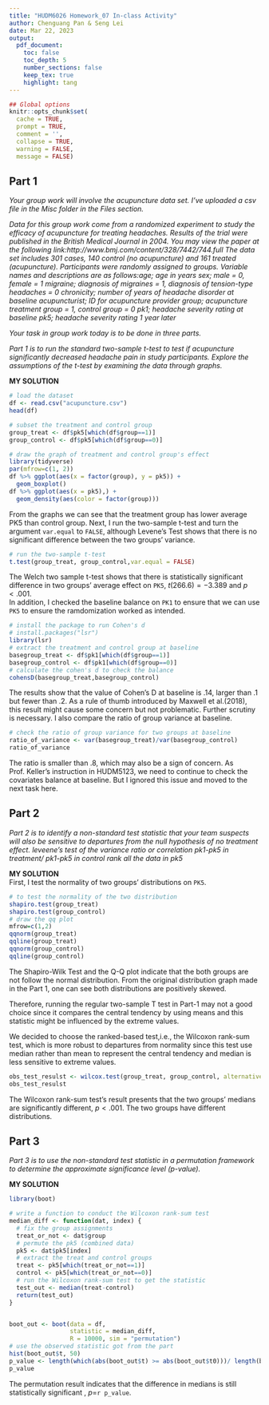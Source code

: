 ```yaml
---
title: "HUDM6026 Homework_07 In-class Activity"
author: Chenguang Pan & Seng Lei
date: Mar 22, 2023
output:
  pdf_document:
    toc: false
    toc_depth: 5
    number_sections: false
    keep_tex: true
    highlight: tang
---
```


```r
## Global options
knitr::opts_chunk$set(
  cache = TRUE,
  prompt = TRUE,
  comment = '',
  collapse = TRUE,
  warning = FALSE,
  message = FALSE)
```   
## Part 1
*Your group work will involve the acupuncture data set. I've uploaded a csv file in the Misc folder in the Files section.*

*Data for this group work come from a randomized experiment to study the efficacy of acupuncture for treating headaches. Results of the trial were published in the British Medical Journal in 2004. You may view the paper at the following link:http://www.bmj.com/content/328/7442/744.full The data set includes 301 cases, 140 control (no acupuncture) and 161 treated (acupuncture). Participants were randomly assigned to groups. Variable names and descriptions are as follows:age; age in years sex; male = 0, female = 1 migraine; diagnosis of migraines = 1, diagnosis of tension-type headaches = 0 chronicity; number of years of headache disorder at baseline acupuncturist; ID for acupuncture provider group; acupuncture treatment group = 1, control group = 0 pk1; headache severity rating at baseline pk5; headache severity rating 1 year later*

*Your task in group work today is to be done in three parts.*

*Part 1 is to run the standard two-sample t-test to test if acupuncture significantly decreased headache pain in study participants. Explore the assumptions of the t-test by examining the data through graphs.*   


**MY SOLUTION**
```r
# load the dataset
df <- read.csv("acupuncture.csv")
head(df)

# subset the treatment and control group
group_treat <- df$pk5[which(df$group==1)]
group_control <- df$pk5[which(df$group==0)]

# draw the graph of treatment and control group's effect
library(tidyverse)
par(mfrow=c(1, 2))
df %>% ggplot(aes(x = factor(group), y = pk5)) + 
  geom_boxplot()
df %>% ggplot(aes(x = pk5),) +
  geom_density(aes(color = factor(group)))
```
From the graphs we can see that the treatment group has lower average PK5 than control group. Next, I run the two-sample t-test and turn the argument `var.equal` to `FALSE`, although Levene's Test shows that there is no significant difference between the two groups' variance.

```r
# run the two-sample t-test
t.test(group_treat, group_control,var.equal = FALSE)
```  
The Welch two sample t-test shows that there is statistically significant difference in two groups' average effect on `PK5`, $t(266.6)=-3.389$ and $p <.001$.  
In addition, I checked the baseline balance on `PK1` to ensure that we can use `PK5` to ensure the ramdomization worked as intended. 
```r
# install the package to run Cohen's d
# install.packages("lsr")
library(lsr)
# extract the treatment and control group at baseline
basegroup_treat <- df$pk1[which(df$group==1)]
basegroup_control <- df$pk1[which(df$group==0)]
# calculate the cohen's d to check the balance
cohensD(basegroup_treat,basegroup_control)
```   
The results show that the value of Cohen's D at baseline is .14, larger than .1 but fewer than .2. As a rule of thumb introduced by Maxwell et al.(2018), this result might cause some concern but not problematic. Further scrutiny is necessary. I also compare the ratio of group variance at baseline.

```r
# check the ratio of group variance for two groups at baseline
ratio_of_variance <- var(basegroup_treat)/var(basegroup_control)
ratio_of_variance
```  
The ratio is smaller than .8, which may also be a sign of concern. As Prof. Keller's instruction in HUDM5123, we need to continue to check the covariates balance at baseline. But I ignored this issue and moved to the next task here.  

## Part 2  

*Part 2 is to identify a non-standard test statistic that your team suspects will also be sensitive to departures from the null hypothesis of no treatment effect. leveene's test of the variance ratio or correlation pk1-pk5 in treatment/ pk1-pk5 in control rank all the data in pk5* 

**MY SOLUTION**  
First, I test the normality of two groups' distributions on `PK5`.
```r
# to test the normality of the two distribution
shapiro.test(group_treat)
shapiro.test(group_control)
# draw the qq plot
mfrow=c(1,2)
qqnorm(group_treat)
qqline(group_treat)
qqnorm(group_control)
qqline(group_control)
```  
The Shapiro-Wilk Test and the Q-Q plot indicate that the both groups are not follow the normal distribution. From the original distribution graph made in the Part 1, one can see both distributions are positively skewed.  

Therefore, running the regular two-sample T test in Part-1 may not a good choice since it compares the central tendency by using means and this statistic might be influenced by the extreme values. 

We decided to choose the ranked-based test,i.e., the Wilcoxon rank-sum test, which is more robust to departures from normality since this test use median rather than mean to represent the central tendency and median is less sensitive to extreme values.

```r
obs_test_resulst <- wilcox.test(group_treat, group_control, alternative = "two.sided")
obs_test_resulst
```  
The Wilcoxon rank-sum test's result presents that the two groups' medians are significantly different, $p < .001$. The two groups have different distributions.  

## Part 3  

*Part 3 is to use the non-standard test statistic in a permutation framework to determine the approximate significance level (p-value).* 

**MY SOLUTION**  

```r
library(boot)

# write a function to conduct the Wilcoxon rank-sum test
median_diff <- function(dat, index) {
  # fix the group assignments
  treat_or_not <- dat$group
  # permute the pk5 (combined data)
  pk5 <- dat$pk5[index]
  # extract the treat and control groups
  treat <- pk5[which(treat_or_not==1)]
  control <- pk5[which(treat_or_not==0)]
  # run the Wilcoxon rank-sum test to get the statistic
  test_out <- median(treat-control)
  return(test_out)
}


boot_out <- boot(data = df, 
                 statistic = median_diff, 
                 R = 10000, sim = "permutation")
# use the observed statistic got from the part
hist(boot_out$t, 50)
p_value <- length(which(abs(boot_out$t) >= abs(boot_out$t0)))/ length(boot_out$t)
p_value
```  
The permutation result indicates that the difference in medians is still statistically significant , *p*=`r p_value`.












